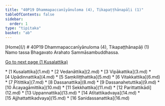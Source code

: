 ```yaml
---
title: "40P19 Dhammapaccanīyānuloma (4), Tikapaṭṭhānapāḷi (1)"
tableOfContents: false
sidebar:
  order: 1
type: "tipitaka"
basket: "ab"
---
```



<Paragraph type="center">
[Home](/)
</Paragraph>

<Paragraph type="center">
# 40P19 Dhammapaccanīyānuloma (4), Tikapaṭṭhānapāḷi (1)
</Paragraph>

<Paragraph number="1" type="center">
Namo tassa Bhagavato Arahato Sammāsambuddhassa.

[Go to next page (1 Kusalattika)](1.md)



</Paragraph>

<TableOfContents>
* [1 Kusalattika](1.md)
* [2 Vedanāttika](2.md)
* [3 Vipākattika](3.md)
* [4 Upādinnattika](4.md)
* [5 Saṃkiliṭṭhattika](5.md)
* [6 Vitakkattika](6.md)
* [7 Pītittika](7.md)
* [8 Dassanattika](8.md)
* [9 Dassanahetuttika](9.md)
* [10 Ācayagāmittika](10.md)
* [11 Sekkhattika](11.md)
* [12 Parittattikādi](12.md)
* [13 Uppannattika](13.md)
* [14 Atītattikadvaya](14.md)
* [15 Ajjhattattikadvaya](15.md)
* [16 Sanidassanattika](16.md)
</TableOfContents>
